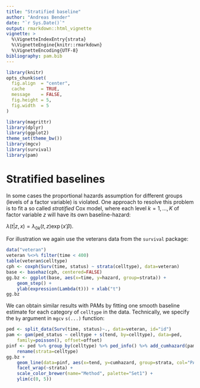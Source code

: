 ```yaml
---
title: "Stratified baseline"
author: "Andreas Bender"
date: "`r Sys.Date()`"
output: rmarkdown::html_vignette
vignette: >
  %\VignetteIndexEntry{strata}
  %\VignetteEngine{knitr::rmarkdown}
  %\VignetteEncoding{UTF-8}
bibliography: pam.bib
---
```


```r
library(knitr)
opts_chunk$set(
  fig.align  = "center",
  cache      = TRUE,
  message    = FALSE,
  fig.height = 5,
  fig.width  = 5
)
```

```r
library(magrittr)
library(dplyr)
library(ggplot2)
theme_set(theme_bw())
library(mgcv)
library(survival)
library(pam)
```

# Stratified baselines 

In some cases the proportional hazards assumption for different groups 
(levels of a factor variable) is violated. One approach to resolve this 
problem is to fit a so called *stratified* Cox model, where each level 
$k=1,\ldots,K$ of factor variable $z$ will have its own baseline-hazard: 

$\lambda(t|z, x)=\lambda_{0k}(t, z)\exp(x'\beta)$. 

For illustration we again use the veterans data from the `survival` package:

```r
data("veteran")
veteran %<>% filter(time < 400)
table(veteran$celltype)
cph <- coxph(Surv(time, status) ~ strata(celltype), data=veteran)
base <- basehaz(cph, centered=FALSE)
gg.bz <- ggplot(base, aes(x=time, y=hazard, group=strata)) + 
	geom_step() + 
	ylab(expression(Lambda(t))) + xlab("t")
gg.bz
```

We can obtain similar results with PAMs by fitting one smooth baseline 
estimate for each category of `celltype` in the data. 
Technically, we specify the `by` argument in `mgcv` `s(...)` function:

```r
ped <- split_data(Surv(time, status)~., data=veteran, id="id")
pam <- gam(ped_status ~ celltype + s(tend, by=celltype), data=ped, 
	family=poisson(), offset=offset)
pinf <- ped %>% group_by(celltype) %>% ped_info() %>% add_cumhazard(pam) %>% 
	rename(strata=celltype)
gg.bz +	
	geom_line(data=pinf, aes(x=tend, y=cumhazard, group=strata, col="PAM")) + 
	facet_wrap(~strata) + 
	scale_color_brewer(name="Method", palette="Set1") +
	ylim(c(0, 5))
```